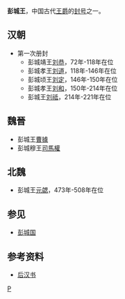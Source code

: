 '''彭城王'''，中国古代[[王爵|王爵]]的[[封号|封号]]之一。

==汉朝==
*第一次册封 
**彭城靖王[[刘恭_(彭城王)|刘恭]]，72年-118年在位
**彭城孝王[[刘道_(彭城王)|刘道]]，118年-146年在位
**彭城顷王[[刘定_(彭城王)|刘定]]，146年-150年在位
**彭城孝王[[刘和_(彭城王)|刘和]]，150年-214年在位
**彭城王[[刘祗_(彭城王)|刘祗]]，214年-221年在位

==魏晉==
*彭城王[[曹據|曹據]]
*彭城穆王[[司馬權|司馬權]]

==北魏==
*彭城王[[元勰|元勰]]，473年-508年在位

==参见==
*[[彭城国|彭城国]]

==参考资料==
*[[后汉书|后汉书]]

{{Disambiguation|Cat=三字中国王爵消歧义}}
[[Category:汉朝诸侯王封号|P]]
